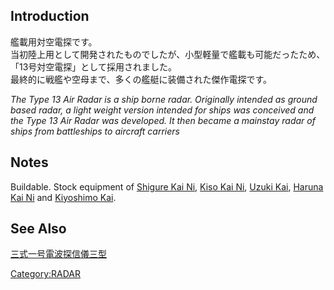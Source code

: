 {{Template:Equipmentinfo
|name = Type 13 Air RADAR
|id = 27
|japanesename = 13号対空電探
|icon = {{Radar}}
|type = Small Radar
|effect = {{AA}}+2, {{Hit}}+1, {{LOS}}+3
|scrap = {{Steel}}10, {{Bauxite}}10
|image = <gallery type="slideshow" widths="360px" position="center" hideaddbutton="true">
Equipment27-1.png
Equipment27-2.png
Equipment27-3.png
Equipment27-4.png
</gallery>
|DD = lime
|LC = lime
|CL = lime
|CLT = lime
|CA = lime
|CAV = lime
|BB = lime
|BBV = lime
|FASTBB = lime
|AV = lime
|CVL = lime
|CV = lime
|AS = lime
|AR = lime}}

==Introduction==
艦載用対空電探です。<br>
当初陸上用として開発されたものでしたが、小型軽量で艦載も可能だったため、「13号対空電探」として採用されました。<br>
最終的に戦艦や空母まで、多くの艦艇に装備された傑作電探です。

''The Type 13 Air Radar is a ship borne radar. Originally intended as ground based radar, a light weight version intended for ships was conceived and the Type 13 Air Radar was developed. It then became a mainstay radar of ships from battleships to aircraft carriers''
==Notes==
Buildable. Stock equipment of [[Shigure|Shigure Kai Ni]], [[Kiso|Kiso Kai Ni]], [[Uzuki|Uzuki Kai]], [[Haruna|Haruna Kai Ni]] and [[Kiyoshimo|Kiyoshimo Kai]].

==See Also==
[[wikipedia:ja:三式一号電波探信儀三型|三式一号電波探信儀三型]]
{{Equipmentlist}}
[[Category:RADAR]]